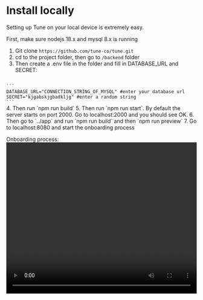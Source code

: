 
# Install locally

Setting up Tune on your local device is extremely easy.

First, make sure nodejs 18.x and mysql 8.x is running

1. Git clone `https://github.com/tune-co/tune.git`
2. cd to the project folder, then go to `/backend` folder
3. Then create a .env file in the folder and fill in DATABASE_URL and SECRET:
<Code lang="bash" client:load>
```
DATABASE_URL="CONNECTION_STRING_OF_MYSQL" #enter your database url
SECRET="kjgabskjgbadkljg" #enter a random string
```
</Code>
4. Then run `npm run build`
5. Then run `npm run start`. By default the server starts on port 2000. Go to localhost:2000 and you should see OK.
6. Then go to `../app` and run `npm run build` and then `npm run preview`
7. Go to localhost:8080 and start the onboarding process

Onboarding process:
<video width="100%" height="400px" controls>
  <source src="/tune-open-source-onboarding.mp4" type="video/mp4" />
</video>
